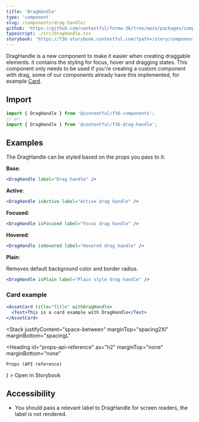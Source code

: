 ```yaml
---
title: 'DragHandle'
type: 'component'
slug: /components/drag-handle/
github: 'https://github.com/contentful/forma-36/tree/main/packages/components/drag-handle'
typescript: ./src/DragHandle.tsx
storybook: 'https://f36-storybook.contentful.com/?path=/story/components-draghandle--default'
---
```



DragHandle is a new component to make it easier when creating draggable elements. it contains the styling for focus, hover and dragging states.
This component only needs to be used if you're creating a custom component with drag, some of our components already have this implemented, for example [Card](/components/card).

## Import

```js static=true
import { DragHandle } from '@contentful/f36-components';
// or
import { DragHandle } from '@contentful/f36-drag-handle';
```

## Examples

The DragHandle can be styled based on the props you pass to it:

**Base**:

```jsx
<DragHandle label="Drag handle" />
```

**Active**:

```jsx
<DragHandle isActive label="Active drag handle" />
```

**Focused**:

```jsx
<DragHandle isFocused label="Focus drag handle" />
```

**Hovered**:

```jsx
<DragHandle isHovered label="Hovered drag handle" />
```

**Plain**:

Removes default background color and border radius.

```jsx
<DragHandle isPlain label="Plain style drag handle" />
```

### Card example

```jsx
<AssetCard title="Title" withDragHandle>
  <Text>This is a card example with DragHandle</Text>
</AssetCard>
```

<Stack
  justifyContent="space-between"
  marginTop="spacing2Xl"
  marginBottom="spacingL"
>
  <Heading
    id="props-api-reference"
    as="h2"
    marginTop="none"
    marginBottom="none"
  >
    Props (API reference)
  </Heading>
  <TextLink
    href="https://f36-storybook.contentful.com/?path=/story/components-draghandle"
    target="_blank"
    alignIcon="end"
    icon={<ExternalLinkIcon />}
  >
    Open in Storybook
  </TextLink>
</Stack>

<PropsTable of="DragHandle" />

## Accessibility

- You should pass a relevant label to DragHandle for screen readers, the label is not rendered.
